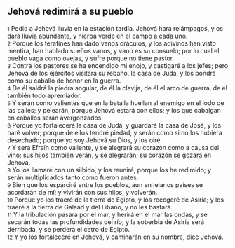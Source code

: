 == Jehová redimirá a su pueblo ==

{{anchor|1}} <small>1</small> Pedid a Jehová lluvia en la estación tardía. Jehová hará relámpagos, y os dará lluvia abundante, y hierba verde en el campo a cada uno.<br>
{{anchor|2}} <small>2</small> Porque los terafines han dado vanos oráculos, y los adivinos han visto mentira, han hablado sueños vanos, y vano es su consuelo; por lo cual el pueblo vaga como ovejas, y sufre porque no tiene pastor.<br>
{{anchor|3}} <small>3</small> Contra los pastores se ha encendido mi enojo, y castigaré a los jefes; pero Jehová de los ejércitos visitará su rebaño, la casa de Judá, y los pondrá como su caballo de honor en la guerra.<br>
{{anchor|4}} <small>4</small> De él saldrá la piedra angular, de él la clavija, de él el arco de guerra, de él también todo apremiador.<br>
{{anchor|5}} <small>5</small> Y serán como valientes que en la batalla huellan al enemigo en el lodo de las calles; y pelearán, porque Jehová estará con ellos; y los que cabalgan en caballos serán avergonzados.<br>
{{anchor|6}} <small>6</small> Porque yo fortaleceré la casa de Judá, y guardaré la casa de José, y los haré volver; porque de ellos tendré piedad, y serán como si no los hubiera desechado; porque yo soy Jehová su Dios, y los oiré.<br>
{{anchor|7}} <small>7</small> Y será Efraín como valiente, y se alegrará su corazón como a causa del vino; sus hijos también verán, y se alegrarán; su corazón se gozará en Jehová.<br>
{{anchor|8}} <small>8</small> Yo los llamaré con un silbido, y los reuniré, porque los he redimido; y serán multiplicados tanto como fueron antes.<br>
{{anchor|9}} <small>9</small> Bien que los esparciré entre los pueblos, aun en lejanos países se acordarán de mí; y vivirán con sus hijos, y volverán.<br>
{{anchor|10}} <small>10</small> Porque yo los traeré de la tierra de Egipto, y los recogeré de Asiria; y los traeré a la tierra de Galaad y del Líbano, y no les bastará.<br>
{{anchor|11}} <small>11</small> Y la tribulación pasará por el mar, y herirá en el mar las ondas, y se secarán todas las profundidades del río; y la soberbia de Asiria será derribada, y se perderá el cetro de Egipto.<br>
{{anchor|12}} <small>12</small> Y yo los fortaleceré en Jehová, y caminarán en su nombre, dice Jehová.<br>
